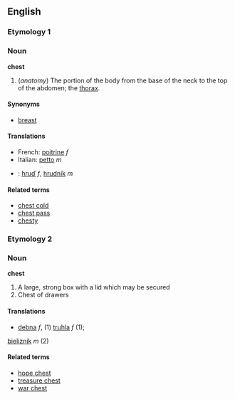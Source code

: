 == English ==

===Etymology 1===

=== Noun ===
'''chest'''

# (''anatomy'') The portion of the body from the base of the neck to the top of the abdomen; the [[thorax]].

====Synonyms====
*[[breast]]

====Translations====
*French: [[poitrine]] ''f''
*Italian: [[petto]] ''m''
*{{sk}}: [[hruď]] ''f'', [[hrudník]] ''m''

====Related terms====
*[[chest cold]]
*[[chest pass]]
*[[chesty]]

===Etymology 2===

=== Noun ===
'''chest'''

# A large, strong box with a lid which may be secured
# Chest of drawers

====Translations====
*{{sk}} [[debna#Slovak|debna]] ''f'', (1) [[truhla#truhla|truhla]] ''f'' (1);
[[bielizník#Slovak|bielizník]] ''m'' (2)
==== Related terms ====
*[[hope chest]]
*[[treasure chest]]
*[[war chest]]